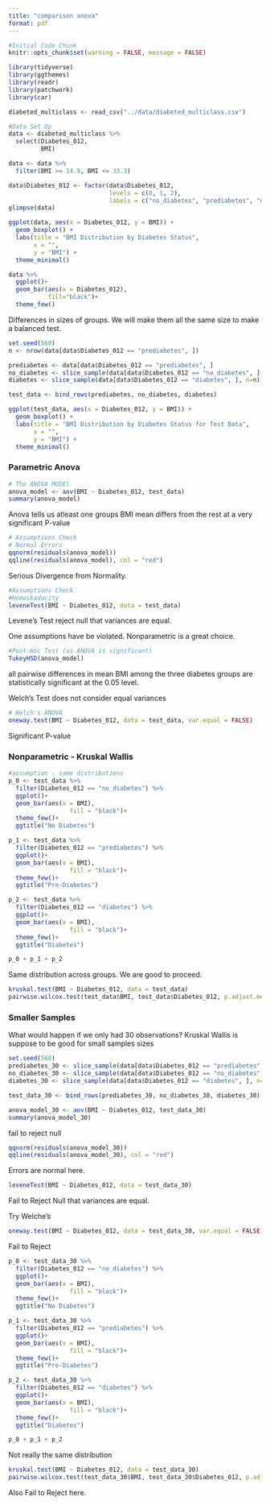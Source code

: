 ```yaml
---
title: "comparison anova"
format: pdf
---
```


```r
#Initial Code Chunk
knitr::opts_chunk$set(warning = FALSE, message = FALSE)

library(tidyverse)
library(ggthemes)
library(readr)
library(patchwork)
library(car)

diabeted_multiclass <- read_csv("../data/diabeted_multiclass.csv")
```

```r
#Data Set Up
data <- diabeted_multiclass %>% 
  select(Diabetes_012,
         BMI)

data <- data %>%
  filter(BMI >= 14.9, BMI <= 33.3)

data$Diabetes_012 <- factor(data$Diabetes_012,
                            levels = c(0, 1, 2),
                            labels = c("no_diabetes", "prediabetes", "diabetes"))
glimpse(data)
```

```r
ggplot(data, aes(x = Diabetes_012, y = BMI)) +
  geom_boxplot() +
  labs(title = "BMI Distribution by Diabetes Status",
       x = "",
       y = "BMI") +
  theme_minimal()
```


```r
data %>% 
  ggplot()+
  geom_bar(aes(x = Diabetes_012),
           fill="black")+
  theme_few()
```
Differences in sizes of groups. We will make them all the same size to make a balanced test.


```r
set.seed(560)
n <- nrow(data[data$Diabetes_012 == "prediabetes", ])

prediabetes <- data[data$Diabetes_012 == "prediabetes", ]
no_diabetes <- slice_sample(data[data$Diabetes_012 == "no_diabetes", ], n=n)
diabetes <- slice_sample(data[data$Diabetes_012 == "diabetes", ], n=n)

test_data <- bind_rows(prediabetes, no_diabetes, diabetes)
```

```r
ggplot(test_data, aes(x = Diabetes_012, y = BMI)) +
  geom_boxplot() +
  labs(title = "BMI Distribution by Diabetes Status for Test Data",
       x = "",
       y = "BMI") +
  theme_minimal()
```




### Parametric Anova

```r
# The ANOVA MODEl
anova_model <- aov(BMI ~ Diabetes_012, test_data)
summary(anova_model)
```
Anova tells us atleast one groups BMI mean differs from the rest at a very significant P-value

```r
# Assumptions Check
# Normal Errors
qqnorm(residuals(anova_model))
qqline(residuals(anova_model), col = "red")
```
Serious Divergence from Normality. 

```r
#Assumptions Check
#Homoskadacity
leveneTest(BMI ~ Diabetes_012, data = test_data)
```
Levene's Test reject null that variances are equal. 

One assumptions have be violated. Nonparametric is a great choice.

```r
#Post-Hoc Test (as ANOVA is significant)
TukeyHSD(anova_model)
```
all pairwise differences in mean BMI among the three diabetes groups are statistically significant at the 0.05 level. 


Welch's Test does not consider equal variances
```r
# Welch's ANOVA
oneway.test(BMI ~ Diabetes_012, data = test_data, var.equal = FALSE)
```
Significant P-value

### Nonparametric - Kruskal Wallis

```r
#assumption - same distributions
p_0 <- test_data %>% 
  filter(Diabetes_012 == "no_diabetes") %>% 
  ggplot()+
  geom_bar(aes(x = BMI),
                 fill = "black")+
  theme_few()+
  ggtitle("No Diabetes")

p_1 <- test_data %>% 
  filter(Diabetes_012 == "prediabetes") %>% 
  ggplot()+
  geom_bar(aes(x = BMI),
                 fill = "black")+
  theme_few()+
  ggtitle("Pre-Diabetes")

p_2 <- test_data %>% 
  filter(Diabetes_012 == "diabetes") %>% 
  ggplot()+
  geom_bar(aes(x = BMI),
                 fill = "black")+
  theme_few()+
  ggtitle("Diabetes")

p_0 + p_1 + p_2
```

Same distribution across groups. We are good to proceed.

```r
kruskal.test(BMI ~ Diabetes_012, data = test_data)
pairwise.wilcox.test(test_data$BMI, test_data$Diabetes_012, p.adjust.method = "bonferroni")
```

### Smaller Samples

What would happen if we only had 30 observations? Kruskal Wallis is suppose to be good for small samples sizes

```r
set.seed(560)
prediabetes_30 <- slice_sample(data[data$Diabetes_012 == "prediabetes", ], n=10)
no_diabetes_30 <- slice_sample(data[data$Diabetes_012 == "no_diabetes", ], n=10)
diabetes_30 <- slice_sample(data[data$Diabetes_012 == "diabetes", ], n=10)

test_data_30 <- bind_rows(prediabetes_30, no_diabetes_30, diabetes_30)
```

```r
anova_model_30 <- aov(BMI ~ Diabetes_012, test_data_30)
summary(anova_model_30)
```
fail to reject null


```r
qqnorm(residuals(anova_model_30))
qqline(residuals(anova_model_30), col = "red")
```
Errors are normal here.

```r
leveneTest(BMI ~ Diabetes_012, data = test_data_30)
```
Fail to Reject Null that variances are equal.

Try Welche's

```r
oneway.test(BMI ~ Diabetes_012, data = test_data_30, var.equal = FALSE)
```
Fail to Reject

```r
p_0 <- test_data_30 %>% 
  filter(Diabetes_012 == "no_diabetes") %>% 
  ggplot()+
  geom_bar(aes(x = BMI),
                 fill = "black")+
  theme_few()+
  ggtitle("No Diabetes")

p_1 <- test_data_30 %>% 
  filter(Diabetes_012 == "prediabetes") %>% 
  ggplot()+
  geom_bar(aes(x = BMI),
                 fill = "black")+
  theme_few()+
  ggtitle("Pre-Diabetes")

p_2 <- test_data_30 %>% 
  filter(Diabetes_012 == "diabetes") %>% 
  ggplot()+
  geom_bar(aes(x = BMI),
                 fill = "black")+
  theme_few()+
  ggtitle("Diabetes")

p_0 + p_1 + p_2
```

Not really the same distribution

```r
kruskal.test(BMI ~ Diabetes_012, data = test_data_30)
pairwise.wilcox.test(test_data_30$BMI, test_data_30$Diabetes_012, p.adjust.method = "bonferroni")
```
Also Fail to Reject here.
